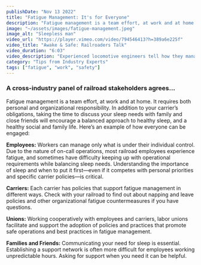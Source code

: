 ```yaml
---
publishDate: "Nov 13 2022"
title: "Fatigue Management: It's for Everyone"
description: "Fatigue management is a team effort, at work and at home. It requires both personal and organizational responsibility."
image: "~/assets/images/fatigue-management.jpeg"
image_alt: "Sleepless man"
video_url: "https://player.vimeo.com/video/794546413?h=389a6e225f"
video_title: "Awake & Safe: Railroaders Talk"
video_duration: "6:03"
video_description: "Experienced locomotive engineers tell how they manage their work schedules, organize their sleep, and balance work and family life."
category: "Tips from Industry Experts"
tags: ["fatigue", "work", "safety"]
---
```


### A cross-industry panel of railroad stakeholders agrees...

Fatigue management is a team effort, at work and at home. It requires both personal and organizational responsibility. In addition to your carrier’s obligations, taking the time to discuss your sleep needs with family and close friends will encourage a balanced approach to healthy sleep, and a healthy social and family life. Here’s an example of how everyone can be engaged:

**Employees:** Workers can manage only what is under their individual control. Due to the nature of on-call operations, most railroad employees experience fatigue, and sometimes have difficulty keeping up with operational requirements while balancing sleep needs. Understanding the importance of sleep and when to put it first—even if it competes with personal priorities and specific carrier policies—is critical.

**Carriers:** Each carrier has policies that support fatigue management in different ways. Check with your railroad to find out about napping and leave policies and other organizational fatigue countermeasures if you have questions.

**Unions:** Working cooperatively with employees and carriers, labor unions facilitate and support the adoption of policies and practices that promote safe operations and best practices in fatigue management.

**Families and Friends:** Communicating your need for sleep is essential. Establishing a support network is often more difficult for employees working unpredictable hours. Asking for support when you need it can be helpful.

